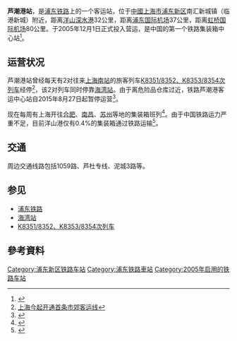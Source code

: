 {{Infobox China railway station 
|车站名称 = 芦潮港站
|图片 = Luchaogang Railway Station.jpg
|图片介紹 = 芦潮港站站房，摄于2014年7月
|车站名称拼音 = Luchaogang
|英文名称 = Luchaogang Railway Station
|车站代码 = 32348<ref>根据《中华人民共和国铁路车站代码》（GB/T10302-2010）</ref>
|电报码 = UCH
|拼音码 = LCG
|车站位置 = [[上海市|上海市]][[浦东新区|浦东新区]]老芦公路
|归属 = [[上海铁路局|上海铁路局]][[浦东铁路发展有限公司|浦东铁路发展有限公司]]
|坐标 = {{coord|30.88968|N|121.856371|E|display=inline,title}}
|线路 = [[浦东铁路|浦东铁路]]
|车站等级 = 新建车站，尚未定等
}}
'''芦潮港站'''，是[[浦东铁路|浦东铁路]]上的一个客运站，位于[[中國|中國]][[上海市|上海市]][[浦东新区|浦东新区]]南汇新城镇（临港新城）附近，距离[[洋山深水港|洋山深水港]]32公里，距离[[浦东国际机场|浦东国际机场]]37公里，距离[[虹桥国际机场|虹桥国际机场]]80公里。于2005年12月1日正式投入营运，是中国的第一个铁路集装箱中心站<ref>{{Cite web |url=http://www.shrctc.com/info.asp |title=上海铁路集装箱中心站发展有限公司 公司介绍 |access-date=2017-01-15 |archive-date=2008-05-09 |archive-url=https://web.archive.org/web/20080509121845/http://www.shrctc.com/info.asp |dead-url=no }}</ref>。

==运营状况==
芦潮港站曾经每天有2对往来[[上海南站|上海南站]]的旅客列车[[K8351/8352、K8353/8354次列车|K8351/8352、K8353/8354次列车]]经停<ref>[http://news.china.com.cn/chinanet/07news/china.cgi?docid=13661444707917828586,5912370656160937665,0&server=192.168.9.114&port=5757 上海今起开通首条市郊客运线]</ref>，该2对列车同时停靠[[海湾站|海湾站]]。由于离危险品仓库过近，铁路芦潮港客运中心站自2015年8月27日起暂停运营<ref>{{cite news|title=关于芦潮港火车站列车停运的公告通知|url=http://www.freetradezone.cn/Simplified/newsview.asp?id=2499|date=2016-08-25|publisher=上海自贸区联合发展有限公司|author=上海浦东铁路发展有限公司|deadurl=yes|archiveurl=https://web.archive.org/web/20170328022220/http://www.freetradezone.cn/Simplified/newsview.asp?id=2499|archivedate=2017-03-28|accessdate=2017-03-27}}</ref>。

现在每周有上海开往[[合肥|合肥]]、[[南昌|南昌]]、[[苏州|苏州]]等地的集装箱班列<ref>{{Cite web |url=http://www.shrctc.com/ywjs.asp |title=上海铁路集装箱中心站发展有限公司 业务介绍 |access-date=2017-01-15 |archive-date=2009-04-02 |archive-url=https://web.archive.org/web/20090402134032/http://www.shrctc.com/ywjs.asp |dead-url=no }}</ref>。由于中国铁路运力严重不足，目前洋山港仅有0.4%的集装箱通过铁路运输<ref>{{Cite web |url=http://xwcb.eastday.com/c/20090115/u1a525317.html |title=洋山港首遭航运严冬 进出港船只锐减 |access-date=2017-01-15 |archive-date=2016-03-04 |archive-url=https://web.archive.org/web/20160304194628/http://xwcb.eastday.com/c/20090115/u1a525317.html |dead-url=no }}</ref>。

==交通==
周边交通线路包括1059路、芦杜专线、泥城3路等。

==参见==
*[[浦东铁路|浦东铁路]]
*[[海湾站|海湾站]]
*[[K8351/8352、K8353/8354次列车|K8351/8352、K8353/8354次列车]]

==參考資料==
{{reflist}}
{{Commonscat|Luchaogang Railway Station}}

{{浦东铁路车站列表}}
{{上海车站列表}}
{{中国铁路集装箱中心站}}


[[Category:浦东新区铁路车站|Category:浦东新区铁路车站]]
[[Category:浦东铁路車站|Category:浦东铁路車站]]
[[Category:2005年启用的铁路车站|Category:2005年启用的铁路车站]]